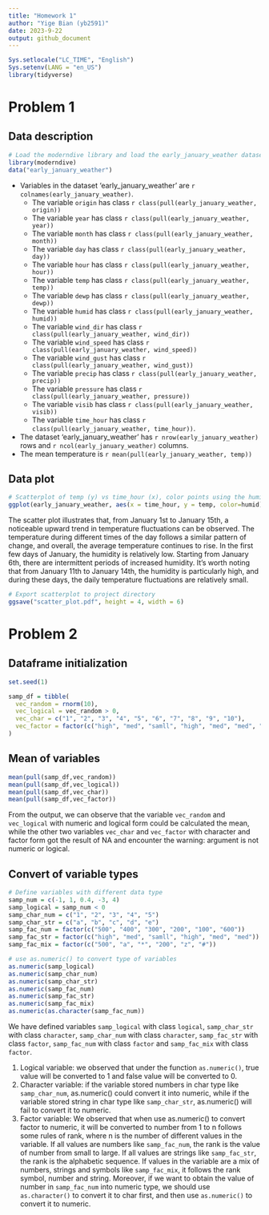 ```yaml
---
title: "Homework 1"
author: "Yige Bian (yb2591)"
date: 2023-9-22
output: github_document
---
```


```r
Sys.setlocale("LC_TIME", "English")
Sys.setenv(LANG = "en_US")
library(tidyverse)
```

# Problem 1
## Data description
```r
# Load the moderndive library and load the early_january_weather datase
library(moderndive)
data("early_january_weather")
```

*   Variables in the dataset 'early_january_weather' are `r colnames(early_january_weather)`.
    *   The variable `origin` has class `r class(pull(early_january_weather, origin))`
    *   The variable `year` has class `r class(pull(early_january_weather, year))`
    *   The variable `month` has class `r class(pull(early_january_weather, month))`
    *   The variable `day` has class `r class(pull(early_january_weather, day))`
    *   The variable `hour` has class `r class(pull(early_january_weather, hour))`
    *   The variable `temp` has class `r class(pull(early_january_weather, temp))`
    *   The variable `dewp` has class `r class(pull(early_january_weather, dewp))`
    *   The variable `humid` has class `r class(pull(early_january_weather, humid))`
    *   The variable `wind_dir` has class `r class(pull(early_january_weather, wind_dir))`
    *   The variable `wind_speed` has class `r class(pull(early_january_weather, wind_speed))`
    *   The variable `wind_gust` has class `r class(pull(early_january_weather, wind_gust))`
    *   The variable `precip` has class `r class(pull(early_january_weather, precip))`
    *   The variable `pressure` has class `r class(pull(early_january_weather, pressure))`
    *   The variable `visib` has class `r class(pull(early_january_weather, visib))`
    *   The variable `time_hour` has class `r class(pull(early_january_weather, time_hour))`.
*   The dataset 'early_january_weather' has `r nrow(early_january_weather)` rows and `r ncol(early_january_weather)` columns. 
*   The mean temperature is `r mean(pull(early_january_weather, temp))`

## Data plot
```r
# Scatterplot of temp (y) vs time_hour (x), color points using the humid
ggplot(early_january_weather, aes(x = time_hour, y = temp, color=humid)) + geom_point()
```

The scatter plot illustrates that, from January 1st to January 15th, a noticeable upward trend in temperature fluctuations can be observed. The temperature during different times of the day follows a similar pattern of change, and overall, the average temperature continues to rise. In the first few days of January, the humidity is relatively low. Starting from January 6th, there are intermittent periods of increased humidity. It's worth noting that from January 11th to January 14th, the humidity is particularly high, and during these days, the daily temperature fluctuations are relatively small.

```r
# Export scatterplot to project directory
ggsave("scatter_plot.pdf", height = 4, width = 6)
```

# Problem 2
## Dataframe initialization
```r
set.seed(1)

samp_df = tibble(
  vec_random = rnorm(10),
  vec_logical = vec_random > 0,
  vec_char = c("1", "2", "3", "4", "5", "6", "7", "8", "9", "10"),
  vec_factor = factor(c("high", "med", "samll", "high", "med", "med", "samll", "samll", "high", "med"))
)
```
## Mean of variables
```r
mean(pull(samp_df,vec_random))
mean(pull(samp_df,vec_logical))
mean(pull(samp_df,vec_char))
mean(pull(samp_df,vec_factor))
```
From the output, we can observe that the variable `vec_random` and `vec_logical` with numeric and logical form could be calculated the mean, while the other two variables `vec_char` and `vec_factor` with character and factor form got the result of NA and encounter the warning: argument is not numeric or logical.

## Convert of variable types
```r
# Define variables with different data type
samp_num = c(-1, 1, 0.4, -3, 4)
samp_logical = samp_num < 0
samp_char_num = c("1", "2", "3", "4", "5")
samp_char_str = c("a", "b", "c", "d", "e")
samp_fac_num = factor(c("500", "400", "300", "200", "100", "600"))
samp_fac_str = factor(c("high", "med", "samll", "high", "med", "med"))
samp_fac_mix = factor(c("500", "a", "*", "200", "z", "#"))

# use as.numeric() to convert type of variables
as.numeric(samp_logical)
as.numeric(samp_char_num)
as.numeric(samp_char_str)
as.numeric(samp_fac_num)
as.numeric(samp_fac_str)
as.numeric(samp_fac_mix)
as.numeric(as.character(samp_fac_num))
```
We have defined variables `samp_logical` with class `logical`, `samp_char_str` with class `character`, `samp_char_num` with class `character`, `samp_fac_str` with class `factor`, `samp_fac_num` with class `factor` and `samp_fac_mix` with class `factor`.

1.    Logical variable: we observed that under the function `as.numeric()`, true value will be converted to 1 and false value will be converted to 0. 
2.    Character variable: if the variable stored numbers in char type like `samp_char_num`, as.numeric() could convert it into numeric, while if the variable stored string in char type like `samp_char_str`, as.numeric() will fail to convert it to numeric.
3.    Factor variable: We observed that when use as.numeric() to convert factor to numeric, it will be converted to number from 1 to n follows some rules of rank, where n is the number of different values in the variable. If all values are numbers like `samp_fac_num`, the rank is the value of number from small to large. If all values are strings like `samp_fac_str`, the rank is the alphabetic sequence. If values in the variable are a mix of numbers, strings and symbols like `samp_fac_mix`, it follows the rank symbol, number and string. Moreover, if we want to obtain the value of number in `samp_fac_num` into numeric type, we should use `as.character()` to convert it to char first, and then use `as.numeric()` to convert it to numeric.